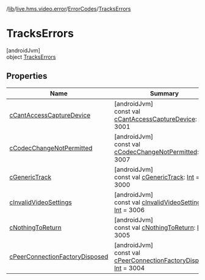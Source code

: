 /[lib](/api-reference/android/v2/home/content)/[live.hms.video.error](../../index)/[ErrorCodes](../index)/[TracksErrors](index)

# TracksErrors

[androidJvm]\
object [TracksErrors](index)

## Properties

| Name                                                                 | Summary                                                                                                                                                                             |
| -------------------------------------------------------------------- | ----------------------------------------------------------------------------------------------------------------------------------------------------------------------------------- |
| [cCantAccessCaptureDevice](c-cant-access-capture-device)             | [androidJvm]<br />const val [cCantAccessCaptureDevice](c-cant-access-capture-device): [Int](https://kotlinlang.org/api/latest/jvm/stdlib/kotlin/-int/index.html) = 3001             |
| [cCodecChangeNotPermitted](c-codec-change-not-permitted)             | [androidJvm]<br />const val [cCodecChangeNotPermitted](c-codec-change-not-permitted): [Int](https://kotlinlang.org/api/latest/jvm/stdlib/kotlin/-int/index.html) = 3007             |
| [cGenericTrack](c-generic-track)                                     | [androidJvm]<br />const val [cGenericTrack](c-generic-track): [Int](https://kotlinlang.org/api/latest/jvm/stdlib/kotlin/-int/index.html) = 3000                                     |
| [cInvalidVideoSettings](c-invalid-video-settings)                    | [androidJvm]<br />const val [cInvalidVideoSettings](c-invalid-video-settings): [Int](https://kotlinlang.org/api/latest/jvm/stdlib/kotlin/-int/index.html) = 3006                    |
| [cNothingToReturn](c-nothing-to-return)                              | [androidJvm]<br />const val [cNothingToReturn](c-nothing-to-return): [Int](https://kotlinlang.org/api/latest/jvm/stdlib/kotlin/-int/index.html) = 3005                              |
| [cPeerConnectionFactoryDisposed](c-peer-connection-factory-disposed) | [androidJvm]<br />const val [cPeerConnectionFactoryDisposed](c-peer-connection-factory-disposed): [Int](https://kotlinlang.org/api/latest/jvm/stdlib/kotlin/-int/index.html) = 3004 |
